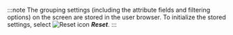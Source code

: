 :::note
The grouping settings (including the attribute fields and filtering options) on the screen are stored in the user browser. To initialize the stored settings, select ![Reset icon](/img/ico-reset.svg) **_Reset_**.
:::
